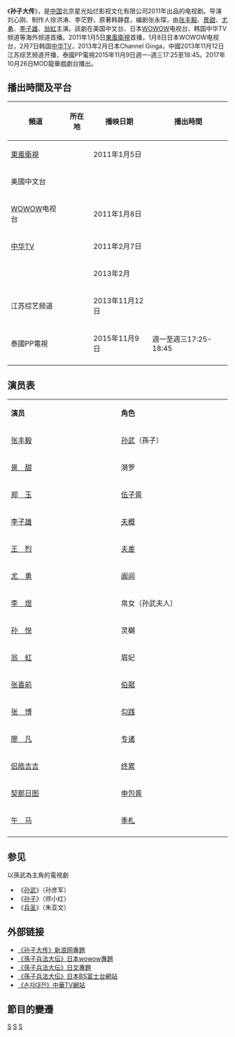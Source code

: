 {{电视节目信息框
| 颜色 = #FFCC00 
| 名称 =孙子大传
| 英文名称 =
| 原名 = 
| 图片 = [[File:孙子大传.jpg|220px]]
| 图说 = 
| 分类 = 古装
| 標語 = 
| 原创 =韩静霆 
| 编剧 =张永琛 
| 导演 = 
| 演出 =[[张丰毅|张丰毅]]、[[景甜|景甜]]、[[尤勇|尤勇]]、[[李子雄|李子雄]]、[[翁虹|翁虹]]
| 配音 = 
| 旁白 = 
| 插曲 =
| 主題曲 = 
| 片尾曲 = 
| 国家 = {{CHN}}
| 语言 = [[現代標準漢語|漢語]]
| 季数 = 
| 集数 = 
| 每集列表 = 
| 制片人 =徐洪涛、李茫野
| 执行制片 = 
| 制作公司 =北京星光灿烂影视文化有限公司
| 拍摄地 = 
| 摄像 =
| 每集長 = 
| 首播国家 = {{TWN}}
| 电视网 = [[東風衛視|東風衛視]]
| 视频制式 =
| 音频制式 =
| 频道 =
| 开始 = 2011年1月5日
| 结束 = 
| 先于 = 
| 后于 = 
| 相关剧集 = 
| 官方网站 = 
}}

《'''孙子大传'''》，是[[中国|中国]]北京星光灿烂影视文化有限公司2011年出品的电视剧。导演刘心刚、制作人徐洪涛、李茫野，原著韩静霆，编剧张永琛，由[[张丰毅|张丰毅]]、[[景甜|景甜]]、[[尤勇|尤勇]]、[[李子雄|李子雄]]、[[翁虹|翁虹]]主演。該劇在美国中文台、日本[[WOWOW|WOWOW]]电视台、韩国中华TV频道等海外频道首播。2011年1月5日[[東風衛視|東風衛視]]首播，1月8日日本WOWOW电视台，2月7日韩国[[中华TV|中华TV]]，2013年2月日本Channel Ginga，中國2013年11月12日江苏综艺频道开播，泰國PP電視2015年11月9日週一-週三17:25至18:45。2017年10月26日MOD龍華戲劇台播出。

==播出時間及平台==
{| class="wikitable" 
|- 
!頻道||所在地||播映日期||播出時間
|- 
|[[東風衛視|東風衛視]]||{{TWN}}||2011年1月5日||
|-
|美國中文台||{{USA}}||||
|-
|[[WOWOW|WOWOW]]电视台||{{JPN}}||2011年1月8日||
|-
|[[中华TV|中华TV]]||{{KOR}}||2011年2月7日||
|-
|{{tsl|ja|チャンネル銀河|Channel Ginga}}||{{JPN}}||2013年2月||
|-
|江苏综艺频道||{{CHN}}||2013年11月12日||
|-
|泰國PP電視||{{THA}}||2015年11月9日||週一至週三17:25-18:45
|-
|}

==演员表==
{|class="wikitable " width="60%"
|- style="background:cornflowerblue; color:white" align=center
|style="width:15%"|'''演员'''||style="width:15%"|'''角色'''
|-
|[[张丰毅|张丰毅]] || [[孙武|孙武]]（孫子）
|-
|[[景甜|景　甜]] || 漪罗
|-
|[[郑玉_(演员)|郑　玉]] || [[伍子胥|伍子胥]]
|-
|[[李子雄|李子雄]] || [[夫概|夫概]]
|-
|[[王烈_(演员)|王　烈]] || [[夫差|夫差]]
|-
|[[尤勇|尤　勇]] || [[阖闾|阖闾]]
|-
|[[李煜（女演員）|李　煜]] || 帛女（孙武夫人）
|-
|[[孙悦_(歌手)|孙　悦]] || 灵樾
|-
|[[翁虹|翁　虹]] || 眉妃
|-
|[[张喜前|张喜前]] || [[伯嚭|伯嚭]]
|-
|[[张博_(1982年)|张　博]] || [[勾践|勾践]]
|-
|[[廖凡|廖　凡]] || [[专诸|专诸]]
|-
|[[侣皓吉吉|侣皓吉吉]] || [[终累|终累]]
|-
|[[契那日图|契那日图]] || [[申包胥|申包胥]]
|-
|[[午马|午　马]] || [[季札|季札]]
|-
|}

==参见==
以孫武為主角的電視劇
*《[[孙武_(电视剧)|孙武]]》（孙彦军）
*《[[孙子_(电视剧)|孙子]]》（师小红）
*《[[兵圣|兵圣]]》（朱亚文）

==外部链接==
*[http://ent.sina.com.cn/f/v/sunzidz/    《孙子大传》新浪网專題] {{Wayback|url=http://ent.sina.com.cn/f/v/sunzidz/ |date=20190520110105 }}
*[http://www.wowow.co.jp/drama/sonshi/intro.html   《孫子兵法大伝》日本wowow專題] {{Wayback|url=http://www.wowow.co.jp/drama/sonshi/intro.html |date=20190522033001 }}
*[http://www.happinet-p.com/jp3/special2/1105_3_sonshi/#tokushu    《孫子兵法大伝》日文專題] {{Wayback|url=http://www.happinet-p.com/jp3/special2/1105_3_sonshi/#tokushu |date=20190518170418 }}
*[https://web.archive.org/web/20150603054248/http://www.bsfuji.tv/sonshi/   《孫子兵法大伝》日本BS富士台網站]
*[http://program.interest.me/zhtv/sonja  《손자대전》中華TV網站] {{Wayback|url=http://program.interest.me/zhtv/sonja |date=20160228001721 }}

==節目的變遷==
{{電視節目的變遷
|電視台={{KOR}} [[中華TV|中華TV]]
|播放檔次=週一至週五 22:00~00:00(兩集)
|節目名稱= 孙子大传<BR>(2011.02.07 - ?)
|上一節目= --
|下一節目= --
|2播放檔次=週一至週五 21:00~23:00(兩集)
|2節目名稱= [[孫子大傳|孫子大傳]]<BR>(2012.01.02 - 03.14)
|2上一節目= [[宫_(2011年电视剧)|宫锁心玉]]<BR>(2011.08.15 - 11.18)<BR>[[鉄面歌女|鉄面歌女]]<BR>(2011.11.21 - 12.30)
|2下一節目= [[西遊記_(2010年電視劇)|新西遊記]]<BR>(2012.03.15 - 06.29)
}}
{{2011年中國大陸古裝/民初電視劇}}
[[Category:2011年中國電視劇集|S]]
[[Category:孫武題材電視劇|S]]
[[Category:美亞電視外購劇集|S]]